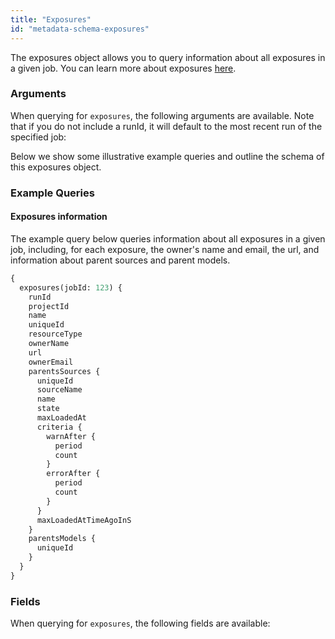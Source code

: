 ```yaml
---
title: "Exposures"
id: "metadata-schema-exposures"
---
```



The exposures object allows you to query information about all exposures in a given job. You can learn more about exposures [here](/docs/building-a-dbt-project/exposures).

### Arguments

When querying for `exposures`, the following arguments are available. Note that if you do not include a runId, it will default to the most recent run of the specified job:

<ArgsTable queryName="exposure" />

Below we show some illustrative example queries and outline the schema of this exposures object.

### Example Queries
#### Exposures information

The example query below queries information about all exposures in a given job, including, for each exposure, the owner's name and email, the url, and information about parent sources and parent models.

```graphql
{
  exposures(jobId: 123) {
    runId
    projectId
    name
    uniqueId
    resourceType
    ownerName
    url
    ownerEmail
    parentsSources {
      uniqueId
      sourceName
      name
      state
      maxLoadedAt
      criteria {
        warnAfter {
          period
          count
        }
        errorAfter {
          period
          count
        }
      }
      maxLoadedAtTimeAgoInS
    }
    parentsModels {
      uniqueId
    }
  }
}
```

### Fields
When querying for `exposures`, the following fields are available:

<SchemaTable nodeName="ExposureNode" />
